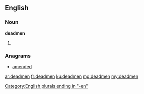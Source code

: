 ==English==

===Noun===
'''deadmen'''
# {{plural of|deadman}}

===Anagrams===
* [[amended#English|amended]]

[[Category:English plurals ending in "-en"]]

[[ar:deadmen]]
[[fr:deadmen]]
[[ku:deadmen]]
[[mg:deadmen]]
[[my:deadmen]]